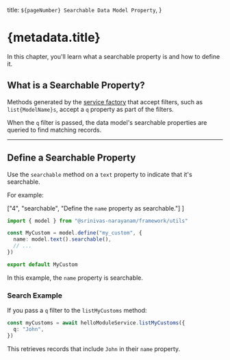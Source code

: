   title: `${pageNumber} Searchable Data Model Property`,
}

# {metadata.title}

In this chapter, you'll learn what a searchable property is and how to define it.

## What is a Searchable Property?

Methods generated by the [service factory](../../modules/service-factory/page.mdx) that accept filters, such as `list{ModelName}s`, accept a `q` property as part of the filters.

When the `q` filter is passed, the data model's searchable properties are queried to find matching records.

---

## Define a Searchable Property

Use the `searchable` method on a `text` property to indicate that it's searchable.

For example:

  ["4", "searchable", "Define the `name` property as searchable."]
]

```ts highlights={searchableHighlights}
import { model } from "@srinivas-narayanam/framework/utils"

const MyCustom = model.define("my_custom", {
  name: model.text().searchable(),
  // ...
})

export default MyCustom
```

In this example, the `name` property is searchable.

### Search Example

If you pass a `q` filter to the `listMyCustoms` method:

```ts
const myCustoms = await helloModuleService.listMyCustoms({
  q: "John",
})
```

This retrieves records that include `John` in their `name` property.
